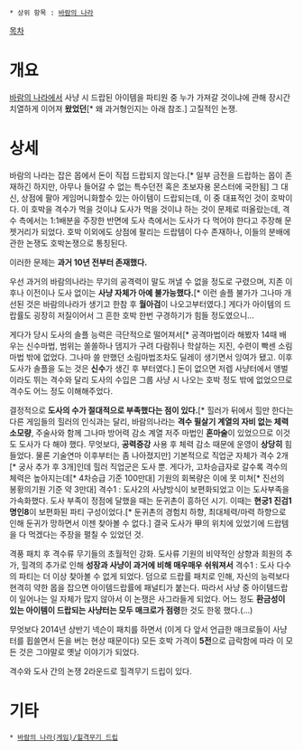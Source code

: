  * 상위 항목 : [[바람의 나라(게임)|바람의 나라]]

[[목차]]
= 개요 =
[[바람의 나라(게임)|바람의 나라]]에서 사냥 시 드랍된 아이템을 파티원 중 누가 가져갈 것이냐에 관해 장시간 치열하게 이어져 '''왔었던'''[* 왜 과거형인지는 아래 참조.] 고질적인 논쟁.

= 상세 =
바람의 나라는 잡은 몹에서 돈이 직접 드랍되지 않는다.[* 일부 금전을 드랍하는 몹이 존재하긴 하지만, 아무나 들어갈 수 없는 특수던전 혹은 초보자용 몬스터에 국한됨] 그 대신, 상점에 팔아 게임머니화할수 있는 아이템이 드랍되는데, 이 중 대표적인 것이 호박이다. 이 호박을 격수가 먹을 것이냐 도사가 먹을 것이냐 하는 것이 문제로 떠올랐는데, 격수 측에서는 1:1배분을 주장한 반면에 도사 측에서는 도사가 다 먹어야 한다고 주장해 문젯거리가 되었다. 호박 이외에도 상점에 팔리는 드랍템이 다수 존재하나, 이들의 분배에 관한 논쟁도 호박논쟁으로 통칭된다.

이러한 문제는 '''과거 10년 전부터 존재했다.''' 

우선 과거의 바람의나라는 무기의 공격력이 말도 꺼낼 수 없을 정도로 구렸으며, 지존 이후나 이전이나 도사 없이는 '''사냥 자체가 아예 불가능했다.'''[* 이런 솔플 불가가 그나마 개선된 것은 바람의나라가 생기고 한참 후 '''월아검'''이 나오고부터였다.] 게다가 아이템의 드랍률도 굉장히 저질이어서 그 흔한 호박 한번 구경하기가 힘들 정도였으니...

게다가 당시 도사의 솔플 능력은 극단적으로 떨어져서[* 공격마법이라 해봤자 14때 배우는 신수마법, 범위는 쏠쏠하나 뎀지가 구려 다람쥐나 학살하는 지진, 수련이 빡센 소림마법 밖에 없었다. 그나마 쓸 만했던 소림마법조차도 딜레이 생기면서 잉여가 됐고. 이후 도사가 솔플을 도는 것은 '''신수'''가 생긴 후 부터였다.] 돈이 없으면 저렙 사냥터에서 앵벌이라도 뛰는 격수와 달리 도사의 수입은 그룹 사냥 시 나오는 호박 정도 밖에 없었으므로 격수도 어느 정도 이해해주었다.

결정적으로 '''도사의 수가 절대적으로 부족했다는 점이 있다.'''[* 힐러가 뒤에서 힐만 한다는 다른 게임들의 힐러의 인식과는 달리, 바람의나라는 '''격수 필살기 계열의 자비 없는 체력 소모량''', 주술사와 함께 그나마 방어력 감소 계열 저주 마법인 '''혼마술'''이 있었으므로 이것도 도사가 다 해야 했다. 무엇보다, '''공력증강''' 사용 후 체력 감소 때문에 운영이 '''상당히''' 힘들었다. 물론 기술연마 이후부터는 좀 나아졌지만] 기본적으로 직업군 자체가 격수 2개[* 궁사 추가 후 3개]인데 힐러 직업군은 도사 뿐. 게다가, 고차승급자로 갈수록 격수의 체력은 높아지는데[* 4차승급 기준 100만대] 기원의 회복량은 이에 못 미쳐[* 진선의 봉황의기원 기준 약 3만대] 격수1 : 도사2의 사냥방식이 보편화되었고 이는 도사부족을 가속화했다. 도사 부족이 정점에 달했을 때는 둔귀촌이 흥하던 시기. 이때는 '''현궁1 진검1 명인8'''이 보편화된 파티 구성이었다.[* 둔귀촌의 경험치 하향, 최대체력/마력 하향으로 인해 둔귀가 망하면서 이젠 찾아볼 수 없다.] 결국 도사가 甲의 위치에 있었기에 드랍템을 다 먹겠다는 주장을 펼칠 수 있었던 것.

격풍 패치 후 격수류 무기들의 초월적인 강화. 도사류 기원의 비약적인 상향과 희원의 추가, 힐격의 추가로 인해 '''성장과 사냥이 과거에 비해 매우매우 쉬워져서''' 격수1 : 도사 다수의 파티는 더 이상 찾아볼 수 없게 되었다. 덤으로 드랍률 패치로 인해, 자신의 능력보다 현격히 약한 몹을 잡으면 아이템드랍률에 패널티가 붙는다. 따라서 사냥 중 아이템드랍이 일어나는 일 자체가 많지 않아서 이 논쟁은 사그라들게 되었다. 어느 정도 '''환금성이 있는 아이템이 드랍되는 사냥터는 모두 매크로가 점령'''한 것도 한몫 했다.(...)

무엇보다 2014년 상반기 넥슨이 패치를 하면서 (이게 다 앞서 언급한 매크로들이 사냥터를 휩쓸면서 돈을 버는 현상 때문이다) 모든 호박 가격이 '''5전'''으로 급락함에 따라 이 모든 것은 그야말로 옛날 이야기가 되었다.

격수와 도사 간의 논쟁 2라운드로 힐격무기 드립이 있다.

= 기타 =
 * [[바람의 나라(게임)/힐격무기 드립]]
